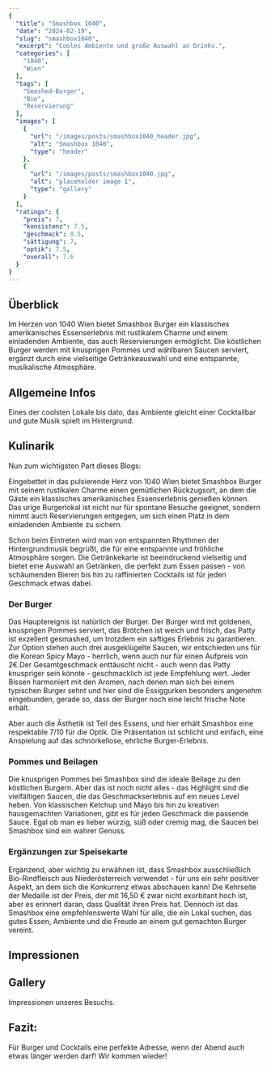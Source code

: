 ```yaml
---
{
  "title": "Smashbox 1040",
  "date": "2024-02-19",
  "slug": "smashbox1040",
  "excerpt": "Cooles Ambiente und große Auswahl an Drinks.",
  "categories": [
    "1040",
    "Wien"
  ],
  "tags": [
    "Smashed-Burger",
    "Bio",
    "Reservierung"
  ],
  "images": [
    {
      "url": "/images/posts/smashbox1040_header.jpg",
      "alt": "Smashbox 1040",
      "type": "header"
    },
    {
      "url": "/images/posts/smashbox1040.jpg",
      "alt": "placeholder image 1",
      "type": "gallery"
    }
  ],
  "ratings": {
    "preis": 7,
    "konsistenz": 7.5,
    "geschmack": 8.5,
    "sättigung": 7,
    "optik": 7.5,
    "overall": 7.6
  }
}
---
```


## Überblick
Im Herzen von 1040 Wien bietet Smashbox Burger ein klassisches amerikanisches Essenserlebnis mit rustikalem Charme und einem einladenden Ambiente, das auch Reservierungen ermöglicht. Die köstlichen Burger werden mit knusprigen Pommes und wählbaren Saucen serviert, ergänzt durch eine vielseitige Getränkeauswahl und eine entspannte, musikalische Atmosphäre.

## Allgemeine Infos
Eines der coolsten Lokale bis dato, das Ambiente gleicht einer Cocktailbar und gute Musik spielt im Hintergrund.

## Kulinarik
Nun zum wichtigsten Part dieses Blogs:

Eingebettet in das pulsierende Herz von 1040 Wien bietet Smashbox Burger mit seinem rustikalen Charme einen gemütlichen Rückzugsort, an dem die Gäste ein klassisches amerikanisches Essenserlebnis genießen können. Das urige Burgerlokal ist nicht nur für spontane Besuche geeignet, sondern nimmt auch Reservierungen entgegen, um sich einen Platz in dem einladenden Ambiente zu sichern.

Schon beim Eintreten wird man von entspannten Rhythmen der Hintergrundmusik begrüßt, die für eine entspannte und fröhliche Atmosphäre sorgen. Die Getränkekarte ist beeindruckend vielseitig und bietet eine Auswahl an Getränken, die perfekt zum Essen passen - von schäumenden Bieren bis hin zu raffinierten Cocktails ist für jeden Geschmack etwas dabei.

### Der Burger
Das Hauptereignis ist natürlich der Burger. Der Burger wird mit goldenen, knusprigen Pommes serviert, das Brötchen ist weich und frisch, das Patty ist exzellent gesmashed, um trotzdem ein saftiges Erlebnis zu garantieren. Zur Option stehen auch drei ausgeklügelte Saucen, wir entschieden uns für die Korean Spicy Mayo - herrlich, wenn auch nur für einen Aufpreis von 2€.Der Gesamtgeschmack enttäuscht nicht - auch wenn das Patty knuspriger sein könnte - geschmacklich ist jede Empfehlung wert. Jeder Bissen harmoniert mit den Aromen, nach denen man sich bei einem typischen Burger sehnt und hier sind die Essiggurken besonders angenehm eingebunden, gerade so, dass der Burger noch eine leicht frische Note erhält.

Aber auch die Ästhetik ist Teil des Essens, und hier erhält Smashbox eine respektable 7/10 für die Optik. Die Präsentation ist schlicht und einfach, eine Anspielung auf das schnörkellose, ehrliche Burger-Erlebnis.

### Pommes und Beilagen
Die knusprigen Pommes bei Smashbox sind die ideale Beilage zu den köstlichen Burgern. Aber das ist noch nicht alles - das Highlight sind die vielfältigen Saucen, die das Geschmackserlebnis auf ein neues Level heben. Von klassischen Ketchup und Mayo bis hin zu kreativen hausgemachten Variationen, gibt es für jeden Geschmack die passende Sauce. Egal ob man es lieber würzig, süß oder cremig mag, die Saucen bei Smashbox sind ein wahrer Genuss.

### Ergänzungen zur Speisekarte
Ergänzend, aber wichtig zu erwähnen ist, dass Smashbox ausschließlich Bio-Rindfleisch aus Niederösterreich verwendet - für uns ein sehr positiver Aspekt, an dem sich die Konkurrenz etwas abschauen kann! Die Kehrseite der Medaille ist der Preis, der mit 16,50 € zwar nicht exorbitant hoch ist, aber es erinnert daran, dass Qualität ihren Preis hat. Dennoch ist das Smashbox eine empfehlenswerte Wahl für alle, die ein Lokal suchen, das gutes Essen, Ambiente und die Freude an einem gut gemachten Burger vereint.

## Impressionen
## Gallery

Impressionen unseres Besuchs.

## Fazit:
Für Burger und Cocktails eine perfekte Adresse, wenn der Abend auch etwas länger werden darf!
Wir kommen wieder!